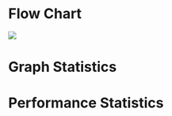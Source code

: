 # Flow Chart
<img src="https://github.com/pw2393/project_csds/blob/master/analytics/files_usage.jpeg">


# Graph Statistics



# Performance Statistics
